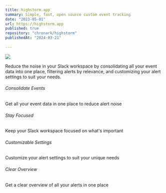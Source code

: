 ```yaml
---
title: highstorm.app
summary: Simple, fast, open source custom event tracking
date: "2023-05-01"
url: https://highstorm.app
published: true
repository: "chronark/highstorm"
publishedAt: "2024-03-21"
  
---
```



 [![](https://highstorm.app/og.png)](https://highstorm.app) 

Reduce the noise in your Slack workspace by consolidating all your event data into one place, filtering alerts by relevance, and customizing your alert settings to suit your needs.

###### Consolidate Events
Get all your event data in one place to reduce alert noise

###### Stay Focused
Keep your Slack workspace focused on what's important

###### Customizable Settings
Customize your alert settings to suit your unique needs

###### Clear Overview
Get a clear overview of all your alerts in one place